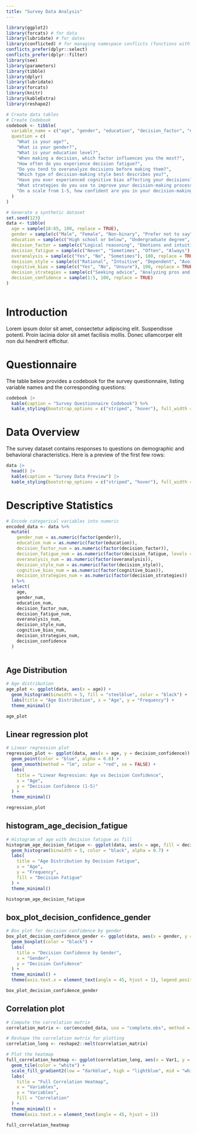 ```yaml
---
title: "Survey Data Analysis"
---
```


```r
library(ggplot2)
library(forcats) # for data
library(lubridate) # for dates
library(conflicted) # for managing namespace conflicts (functions with the same name)
conflicts_prefer(dplyr::select)
conflicts_prefer(dplyr::filter)
library(see)
library(parameters)
library(tibble)
library(dplyr)
library(lubridate)
library(forcats)
library(knitr)
library(kableExtra)
library(reshape2)

```


```r
# Create data tables
# Create Codebook
codebook <- tibble(
  variable_name = c("age", "gender", "education", "decision_factor", "decision_fatigue", "overanalysis", "decision_style", "cognitive_bias", "decision_strategies", "decision_confidence"),
  question = c(
    "What is your age?",
    "What is your gender?",
    "What is your education level?",
    "When making a decision, which factor influences you the most?",
    "How often do you experience decision fatigue?",
    "Do you tend to overanalyze decisions before making them?",
    "Which type of decision-making style best describes you?",
    "Have you ever experienced cognitive bias affecting your decisions?",
    "What strategies do you use to improve your decision-making process?",
    "On a scale from 1-5, how confident are you in your decision-making skills?"
  )
)

# Generate a synthetic dataset
set.seed(123)
data <- tibble(
  age = sample(18:65, 100, replace = TRUE),
  gender = sample(c("Male", "Female", "Non-binary", "Prefer not to say"), 100, replace = TRUE),
  education = sample(c("High school or below", "Undergraduate degree", "Graduate degree", "Other"), 100, replace = TRUE),
  decision_factor = sample(c("Logical reasoning", "Emotions and intuition", "Social influences", "Past experiences"), 100, replace = TRUE),
  decision_fatigue = sample(c("Never", "Sometimes", "Often", "Always"), 100, replace = TRUE),
  overanalysis = sample(c("Yes", "No", "Sometimes"), 100, replace = TRUE),
  decision_style = sample(c("Rational", "Intuitive", "Dependent", "Avoidant"), 100, replace = TRUE),
  cognitive_bias = sample(c("Yes", "No", "Unsure"), 100, replace = TRUE),
  decision_strategies = sample(c("Seeking advice", "Analyzing pros and cons", "Taking time", "Relying on past experiences"), 100, replace = TRUE),
  decision_confidence = sample(1:5, 100, replace = TRUE)
)
  
```


# Introduction

Lorem ipsum dolor sit amet, consectetur adipiscing elit. Suspendisse potenti. Proin lacinia dolor sit amet facilisis mollis. Donec ullamcorper elit non dui hendrerit efficitur.

# Questionnaire

The table below provides a codebook for the survey questionnaire, listing variable names and the corresponding questions:

```r
codebook |>
  kable(caption = "Survey Questionnaire Codebook") %>%
  kable_styling(bootstrap_options = c("striped", "hover"), full_width = FALSE)
```

# Data Overview

The survey dataset contains responses to questions on demographic and behavioral characteristics. Here is a preview of the first few rows:

```r
data |> 
  head() |> 
  kable(caption = "Survey Data Preview") |> 
  kable_styling(bootstrap_options = c("striped", "hover"), full_width = FALSE)
```

# Descriptive Statistics
```r
# Encode categorical variables into numeric
encoded_data <- data %>%
  mutate(
    gender_num = as.numeric(factor(gender)),
    education_num = as.numeric(factor(education)),
    decision_factor_num = as.numeric(factor(decision_factor)),
    decision_fatigue_num = as.numeric(factor(decision_fatigue, levels = c("Never", "Sometimes", "Often", "Always"))),
    overanalysis_num = as.numeric(factor(overanalysis)),
    decision_style_num = as.numeric(factor(decision_style)),
    cognitive_bias_num = as.numeric(factor(cognitive_bias)),
    decision_strategies_num = as.numeric(factor(decision_strategies))
  ) %>%
  select(
    age,
    gender_num,
    education_num,
    decision_factor_num,
    decision_fatigue_num,
    overanalysis_num,
    decision_style_num,
    cognitive_bias_num,
    decision_strategies_num,
    decision_confidence
  )
  
```

## Age Distribution

```r
# Age distribution
age_plot <- ggplot(data, aes(x = age)) +
  geom_histogram(binwidth = 5, fill = "steelblue", color = "black") +
  labs(title = "Age Distribution", x = "Age", y = "Frequency") +
  theme_minimal()

age_plot
```

## Linear regression plot

```r
# Linear regression plot
regression_plot <- ggplot(data, aes(x = age, y = decision_confidence)) +
  geom_point(color = "blue", alpha = 0.6) +
  geom_smooth(method = "lm", color = "red", se = FALSE) +
  labs(
    title = "Linear Regression: Age vs Decision Confidence",
    x = "Age",
    y = "Decision Confidence (1-5)"
  ) +
  theme_minimal()

regression_plot
```
## histogram_age_decision_fatigue

```r
# Histogram of age with decision fatigue as fill
histogram_age_decision_fatigue <- ggplot(data, aes(x = age, fill = decision_fatigue)) +
  geom_histogram(binwidth = 5, color = "black", alpha = 0.7) +
  labs(
    title = "Age Distribution by Decision Fatigue",
    x = "Age",
    y = "Frequency",
    fill = "Decision Fatigue"
  ) +
  theme_minimal()

histogram_age_decision_fatigue
```

## box_plot_decision_confidence_gender

```r
# Box plot for decision confidence by gender
box_plot_decision_confidence_gender <- ggplot(data, aes(x = gender, y = decision_confidence, fill = gender)) +
  geom_boxplot(color = "black") +
  labs(
    title = "Decision Confidence by Gender",
    x = "Gender",
    y = "Decision Confidence"
  ) +
  theme_minimal() +
  theme(axis.text.x = element_text(angle = 45, hjust = 1), legend.position = "none")

box_plot_decision_confidence_gender
```

## Correlation plot

```r
# Compute the correlation matrix
correlation_matrix <- cor(encoded_data, use = "complete.obs", method = "pearson")

# Reshape the correlation matrix for plotting
correlation_long <- reshape2::melt(correlation_matrix)

# Plot the heatmap
full_correlation_heatmap <- ggplot(correlation_long, aes(x = Var1, y = Var2, fill = value)) +
  geom_tile(color = "white") +
  scale_fill_gradient2(low = "darkblue", high = "lightblue", mid = "white", midpoint = 0, limit = c(-1, 1)) +
  labs(
    title = "Full Correlation Heatmap",
    x = "Variables",
    y = "Variables",
    fill = "Correlation"
  ) +
  theme_minimal() +
  theme(axis.text.x = element_text(angle = 45, hjust = 1))

full_correlation_heatmap

```

 